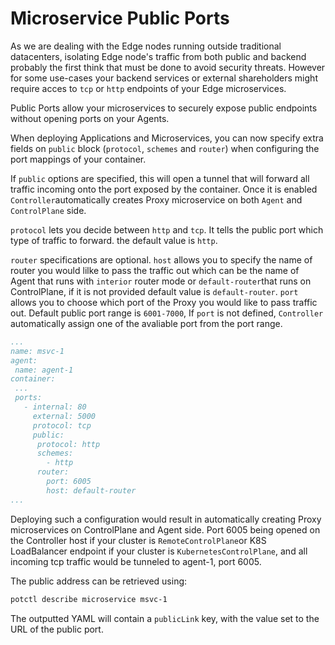 # Microservice Public Ports

As we are dealing with the Edge nodes running outside traditional datacenters, isolating Edge node's traffic from both public and backend probably the first think that must be done to avoid security threats. However for some use-cases your backend services or external shareholders might require acces to  `tcp` or `http` endpoints of your Edge microservices. 

Public Ports allow your microservices to securely expose public endpoints without opening ports on your Agents.

When deploying Applications and Microservices, you can now specify extra fields on `public` block (`protocol`, `schemes` and `router`) when configuring the port mappings of your container.

If `public` options are specified, this will open a tunnel that will forward all traffic incoming onto the port exposed by the container. Once it is enabled `Controller`automatically creates Proxy microservice on both `Agent` and `ControlPlane` side. 


`protocol` lets you decide between `http` and `tcp`. It tells the public port which type of traffic to forward. the default value is `http`.

`router` specifications are optional. `host` allows you to specify the name of router you would lilke to pass the traffic out which can be the name of Agent that runs with `interior` router mode or `default-router`that runs on ControlPlane, if it is not provided default value is `default-router`. `port` allows you to choose which port of the Proxy you would like to pass traffic out. Default public port range is `6001-7000`, If `port` is not defined, `Controller` automatically assign one of the avaliable port from the port range.


```yaml
...
name: msvc-1
agent:
 name: agent-1
container:
 ...
 ports:
   - internal: 80
     external: 5000
     protocol: tcp
     public:
      protocol: http
      schemes:
        - http
      router:
        port: 6005
        host: default-router
...
```

Deploying such a configuration would result in automatically creating Proxy microservices on ControlPlane and Agent side. Port 6005 being opened on the Controller host if your cluster is `RemoteControlPlane`or K8S LoadBalancer endpoint if  your cluster is `KubernetesControlPlane`, and all incoming tcp traffic would be tunneled to agent-1, port 6005.

The public address can be retrieved using:

```bash
potctl describe microservice msvc-1
```

The outputted YAML will contain a `publicLink` key, with the value set to the URL of the public port.


<EditPageAdmonition />
